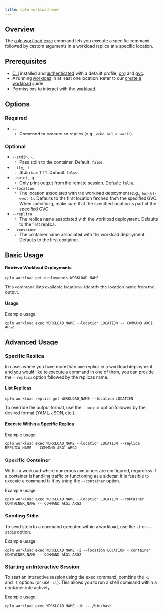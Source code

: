 ```yaml
---
title: cpln workload exec
---
```


## Overview

The [cpln workload exec](/reference/cli#workload-exec) command lets you execute a specific command followed by custom arguments in a workload replica at a specific location.

## Prerequisites

- [CLI](/reference/cli) installed and [authenticated](/guides/manage-profile) with a default profile, [org](/reference/org) and [gvc](/reference/gvc).
- A running [workload](/reference/workload) in at least one location. Refer to our [create a workload](/guides/create-workload) guide.
- Permissions to interact with the [workload](/reference/workload#permissions).

## Options

### Required

- `--`
  - Command to execute on replica (e.g., `echo hello world`).

### Optional

- `--stdin`, `-i`
  - Pass stdin to the container. Default: `false`.
- `--tty`, `-t`
  - Stdin is a TTY. Default: `false`.
- `--quiet`, `-q`
  - Only print output from the remote session. Default: `false`.
- `--location`
  - The location associated with the workload deployment (e.g., `aws-us-west-1`). Defaults to the first location fetched from the specified GVC. When specifying, make sure that the specified location is part of the specified GVC.
- `--replica`
  - The replica name associated with the workload deployment. Defaults to the first replica.
- `--container`
  - The container name associated with the workload deployment. Defaults to the first container.

## Basic Usage

#### Retrieve Workload Deployments

```
cpln workload get-deployments WORKLOAD_NAME
```

This command lists available locations. Identify the location name from the output.

#### Usage

Example usage:

```
cpln workload exec WORKLOAD_NAME --location LOCATION -- COMMAND ARG1 ARG2
```

## Advanced Usage

### Specific Replica

In cases where you have more than one replica in a workload deployment and you would like to execute a command in one of them, you can provide the `--replica` option followed by the replicas name.

#### List Replicas

```
cpln workload replica get WORKLOAD_NAME --location LOCATION
```

To override the output format, use the `--output` option followed by the desired format (YAML, JSON, etc.).

#### Execute Within a Specific Replica

Example usage:

```
cpln workload exec WORKLOAD_NAME --location LOCATION --replica REPLICA_NAME -- COMMAND ARG1 ARG2
```

### Specific Container

Within a workload where numerous containers are configured, regardless if a container is handling traffic or functioning as a sidecar, it is feasible to execute a command to it by using the `--container` option.

Example usage:

```
cpln workload exec WORKLOAD_NAME --location LOCATION --container CONTAINER_NAME -- COMMAND ARG1 ARG2
```

### Sending Stdin

To send stdin to a command executed within a workload, use the `-i` or `--stdin` option.

Example usage:

```
cpln workload exec WORKLOAD_NAME -i --location LOCATION --container CONTAINER_NAME -- COMMAND ARG1 ARG2
```

### Starting an Interactive Session

To start an interactive session using the exec command, combine the `-i` and `-t` options (or use `-it`). This allows you to run a shell command within a container interactively.

Example usage:

```
cpln workload exec WORKLOAD_NAME -it -- /bin/bash
```
